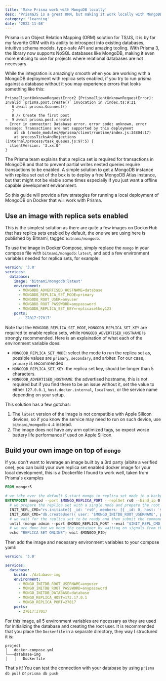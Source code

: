 ```yaml
---
title: 'Make Prisma work with MongoDB locally'
desc: 'PrismaJS is a great ORM, but making it work locally with MongoDB can be quite challenging'
category: 'learning'
date: '2022-11-08'
---
```


Prisma is an Object Relation Mapping (ORM) solution for TS/JS, it is by far my favorite ORM with its ability to introspect into existing databases, intuitive schema models, type-safe API and amazing tooling. With Prisma 3, the library now supports NoSQL databases like MongoDB, making it even more enticing to use for projects where relational databases are not necessary.

While the integration is amazingly smooth when you are working with a MongoDB deployment with replica sets enabled, if you try to run prisma against a database without it you may experience errors that looks something like this:

```
PrismaClientUnknownRequestError2 [PrismaClientUnknownRequestError]:
Invalid `prisma.post.create()` invocation in /index.ts:9:21
   6 await prisma.$connect()
   7
   8 // Create the first post
→  9 await prisma.post.create(
  Error in connector: Database error. error code: unknown, error message: Transactions are not supported by this deployment
    at cb (/node_modules/@prisma/client/runtime/index.js:34804:17)
    at processTicksAndRejections (internal/process/task_queues.js:97:5) {
  clientVersion: '3.xx.0'
}
```

The Prisma team explains that a replica set is required for transactions in MongoDB and that to prevent partial writes nested queries require transactions to be enabled. A simple solution to get a MongoDB instance with replica set out of the box is to deploy a free MongoDB Atlas instance, but that might not be viable some times especially if you just want a offline capable development environment.

So this guide will provide a few strategies for running a local deployment of MongoDB on Docker that will work with Prisma.

## Use an image with replica sets enabled

This is the simplest solution as there are quite a few images on DockerHub that has replica sets enabled by default, the one we are using here is published by Bitnami, tagged `bitnami/mongodb`.

To use the image in Docker Compose, simply replace the `mongo` in your compose file with `bitnami/mongodb:latest`, and add a few environment variables needed for replica sets, for example:

```yml
version: '3.8'
services:
  database:
    image: 'bitnami/mongodb:latest'
    environment:
      - MONGODB_ADVERTISED_HOSTNAME=database
      - MONGODB_REPLICA_SET_MODE=primary
      - MONGODB_ROOT_USER=anyuser
      - MONGODB_ROOT_PASSWORD=anypassword
      - MONGODB_REPLICA_SET_KEY=replicasetkey123
    ports:
      - '27017:27017'
```

Note that the `MONGODB_REPLICA_SET_MODE`, `MONGODB_REPLICA_SET_KEY` are required to enable replica sets, while `MONGODB_ADVERTISED_HOSTNAME` is strongly recommended. Here is an explaination of what each of the environment variable does:

- `MONGODB_REPLICA_SET_MODE`: select the mode to run the replica set as, possible values are `primary`, `secondary`, and arbiter. For our case, `primary` is recommended.
- `MONGODB_REPLICA_SET_KEY`: the replica set key, should be longer than 5 characters.
- `MONGODB_ADVERTISED_HOSTNAME`: the advertised hostname, this is not required but if you find there to be an issue without it, set the value to either `127.0.0.1`, `host.docker.internal`, `localhost`, or the service name depending on your setup.

This solution has a few gotchas:

1. The `latest` version of the image is not compatible with Apple Silicon devices, so if you know the service may need to run on such device, use `bitnami/mongodb:4.4` instead.
2. The image does not have any arm optimized tags, so expect worse battery life performance if used on Apple Silicon.

## Build your own image on top of `mongo`

If you don't want to leverage an image built by a 3rd party (albite a verified one), you can build your own replica set enabled docker image for your local development, this is a Dockerfile I found to work well, taken from Prisma's examples

```dockerfile
FROM mongo:5

# we take over the default & start mongo in replica set mode in a background task
ENTRYPOINT mongod --port $MONGO_REPLICA_PORT --replSet rs0 --bind_ip 0.0.0.0 & MONGOD_PID=$!; \
  # we prepare the replica set with a single node and prepare the root user config
  INIT_REPL_CMD="rs.initiate({ _id: 'rs0', members: [{ _id: 0, host: '$MONGO_REPLICA_HOST:$MONGO_REPLICA_PORT' }] })"; \
  INIT_USER_CMD="db.createUser({ user: '$MONGO_INITDB_ROOT_USERNAME', pwd: '$MONGO_INITDB_ROOT_PASSWORD', roles: [ 'root' ] })"; \
  # we wait for the replica set to be ready and then submit the commands just above
  until (mongo admin --port $MONGO_REPLICA_PORT --eval "$INIT_REPL_CMD && $INIT_USER_CMD"); do sleep 1; done; \
  # we are done but we keep the container by waiting on signals from the mongo task
  echo "REPLICA SET ONLINE"; wait $MONGOD_PID;
```

Then add the image and necessary environment variables to your compose yaml:

```yml
version: '3.8'

services:
  database:
    build: ./database-img
    environment:
      - MONGO_INITDB_ROOT_USERNAME=anyuser
	  - MONGO_INITDB_ROOT_PASSWORD=anypassword
	  - MONGO_INITDB_DATABASE=database
	  - MONGO_REPLICA_HOST=172.17.0.1
	  - MONGO_REPLICA_PORT=27017
    ports:
      - 27017:27017
```

For this image, all 5 environment variables are necessary as they are used for initializing the database and creating the root user. It is recommended that you place the `Dockerfile` in a separate directory, they way I structured it is:

```
project
│   docker-compose.yml
└───database-img
│   │   Dockerfile
```

That's it! You can test the connection with your database by using `prisma db pull` or `prisma db push`
